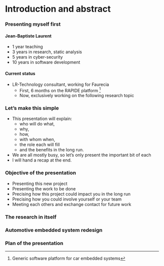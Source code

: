 <!--

Part I is about quickly explain:
* Who
* The what
* The why
* The how 
* The with whom
* The when
* And the why them

-->

# Introduction and abstract

### Presenting myself first

#### Jean-Baptiste Laurent

* 1 year teaching
* 3 years in research, static analysis
* 5 years in cyber-security
* 10 years in software development

#### Current status

* LR-Technology consultant, working for Faurecia
  * First, 6 months on the RAPIDE platform [^RAPIDE]
  * Now, exclusively working on the following research topic

### Let's make this simple

- This presentation will explain:
  * who will do what,
  * why,
  * how,
  * with whom when,
  * the role each will fill
  * and the benefits in the long run.
- We are all mostly busy, so let's only present the important bit of each
- I will hand a recap at the end.

### Objective of the presentation

* Presenting this new project
* Presenting the work to be done
* Precising how this project could impact you in the long run
* Precising how you could involve yourself or your team
* Meeting each others and exchange contact for future work

### The research in itself



### Automotive embedded system redesign

### Plan of the presentation

<!-- AUTO GENERATED TOC HERE -->


[^RAPIDE]: Generic software platform for car embedded systems
